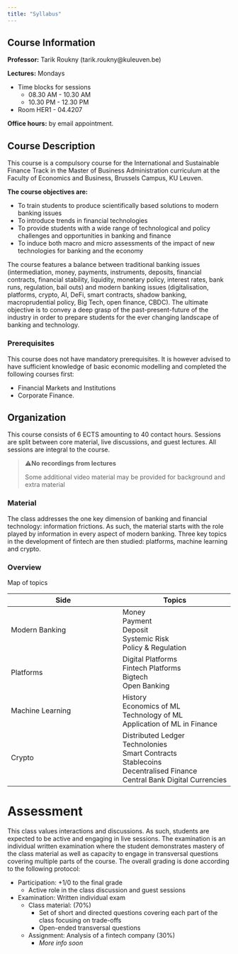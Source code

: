 ```yaml
---
title: "Syllabus"
---
```


## Course Information 

**Professor:** Tarik Roukny (tarik.roukny@kuleuven.be)

**Lectures:** Mondays

- Time blocks for sessions
    - 08.30 AM - 10.30 AM
    - 10.30 PM - 12.30 PM
- Room HER1 - 04.4207

**Office hours:** by email appointment.

## Course Description

This course is a compulsory course for the International and Sustainable Finance Track in the Master of Business Administration curriculum at the Faculty of Economics and Business, Brussels Campus, KU Leuven.

**The course objectives are:**

- To train students to produce scientifically based solutions to modern banking issues
- To introduce trends in financial technologies
- To provide students with a wide range of technological and policy challenges and opportunities in banking and finance
- To induce both macro and micro assessments of the impact of new technologies for banking and the economy

The course features a balance between traditional banking issues (intermediation, money, payments, instruments, deposits, financial contracts, financial stability, liquidity, monetary policy, interest rates, bank runs, regulation, bail outs) and modern banking issues (digitalisation, platforms, crypto, AI, DeFi, smart contracts, shadow banking, macroprudential policy, Big Tech, open finance, CBDC). The ultimate objective is to convey a deep grasp of the past-present-future of the industry in order to prepare students for the ever changing landscape of banking and technology.

### Prerequisites

This course does not have mandatory prerequisites. It is however advised to have sufficient knowledge of basic economic modelling and completed the following courses first:

- Financial Markets and Institutions
- Corporate Finance.

## Organization

This course consists of 6 ECTS amounting to 40 contact hours. Sessions are split between core material, live discussions, and guest lectures. All sessions are integral to the course.

> ⚠**No recordings from lectures**
>
> Some additional video material may be provided for background and extra material

### Material

The class addresses the one key dimension of banking and financial technology: information frictions. As such, the material starts with the role played by information in every aspect of modern banking. Three key topics in the development of fintech are then studied: platforms, machine learning and crypto. 

### Overview

Map of topics

| Side | Topics |
| --- | --- |
| Modern Banking | Money <br> Payment <br> Deposit <br> Systemic Risk <br> Policy & Regulation |
|Platforms| Digital Platforms <br> Fintech Platforms <br> Bigtech <br> Open Banking|
|Machine Learning| History <br> Economics of ML <br> Technology of ML <br> Application of ML in Finance|
|Crypto|Distributed Ledger Technolonies <br> Smart Contracts <br> Stablecoins <br> Decentralised Finance <br> Central Bank Digital Currencies|
# Assessment

This class values interactions and discussions. As such, students are expected to be active and engaging in live sessions. The examination is an individual written examination where the student demonstrates mastery of the class material as well as capacity to engage in transversal questions covering multiple parts of the course. The overall grading is done according to the following protocol:

- Participation: +1/0 to the final grade
    - Active role in the class discussion and guest sessions
- Examination: Written individual exam
    - Class material: (70%)
        - Set of short and directed questions covering each part of the class focusing on trade-offs
        - Open-ended transversal questions
    - Assignment: Analysis of a fintech company (30%) 
    	- *More info soon*
